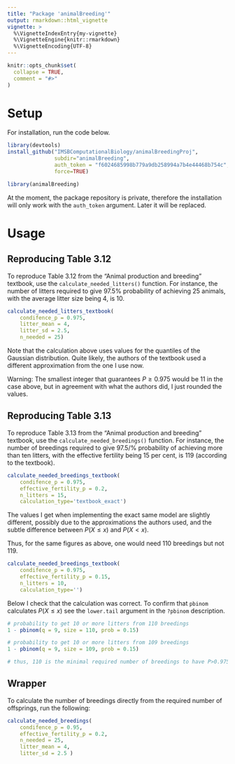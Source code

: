 ```yaml
---
title: "Package 'animalBreeding'"
output: rmarkdown::html_vignette
vignette: >
  %\VignetteIndexEntry{my-vignette}
  %\VignetteEngine{knitr::rmarkdown}
  %\VignetteEncoding{UTF-8}
---
```


```r
knitr::opts_chunk$set(
  collapse = TRUE,
  comment = "#>"
)
```

# Setup

For installation, run the code below.

```r
library(devtools)
install_github("IMSBComputationalBiology/animalBreedingProj",
               subdir="animalBreeding",
               auth_token = "f6024685998b779a9db258994a7b4e44468b754c",
               force=TRUE)
```

```r
library(animalBreeding)
```

At the moment, the package repository is private, therefore
the installation will only work with the `auth_token` argument. 
Later it will be replaced.

# Usage

## Reproducing Table 3.12

To reproduce Table 3.12 from the "Animal production and breeding" textbook, 
use the `calculate_needed_litters()` function. For instance, the number of 
litters required to give 97.5% probability of achieving 25 animals, with the 
average litter size being 4, is 10.  

```r
calculate_needed_litters_textbook(
    condifence_p = 0.975, 
    litter_mean = 4, 
    litter_sd = 2.5,
    n_needed = 25)
```

Note that the calculation above uses values for the quantiles of the Gaussian 
distribution. Quite likely, the authors of the textbook used a different 
approximation from the one I use now. 

Warning: The smallest integer that 
guarantees $P\geq 0.975$ would be 11 in the case above, but in agreement with 
what the authors did, I just rounded the values.

## Reproducing Table 3.13

To reproduce Table 3.13 from the "Animal production and breeding" textbook, use 
the `calculate_needed_breedings()` function. For instance, the number of 
breedings required to give 97.5/% probability of achieving more than ten 
litters,  with the effective fertility being 15 per cent, is 119 (according to 
the textbook). 

```r
calculate_needed_breedings_textbook(
    condifence_p = 0.975, 
    effective_fertility_p = 0.2, 
    n_litters = 15,
    calculation_type='textbook_exact')

```

The values I get when implementing the exact same model are slightly 
different, possibly due to the approximations the authors used, 
and the subtle difference between $P(X \leq x)$ and $P(X < x)$.

Thus, for the same figures as above, one would need 110 breedings but not 119.

```r
calculate_needed_breedings_textbook(
    condifence_p = 0.975, 
    effective_fertility_p = 0.15, 
    n_litters = 10,
    calculation_type='')
```

Below I check that the calculation was correct. To confirm that `pbinom` 
calculates $P(X \leq x)$ see the `lower.tail` argument in the `?pbinom` 
description.
```r
# probability to get 10 or more litters from 110 breedings
1 - pbinom(q = 9, size = 110, prob = 0.15)

# probability to get 10 or more litters from 109 breedings
1 - pbinom(q = 9, size = 109, prob = 0.15)

# thus, 110 is the minimal required number of breedings to have P>0.975
```


## Wrapper

To calculate the number of breedings directly from the required number of 
offsprings,
run the following:

```r
calculate_needed_breedings(
    condifence_p = 0.95, 
    effective_fertility_p = 0.2, 
    n_needed = 25, 
    litter_mean = 4, 
    litter_sd = 2.5 )
```